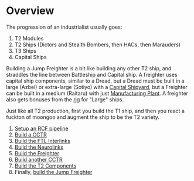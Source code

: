 # Overview

The progression of an industrialist usually goes:

1. T2 Modules
2. T2 Ships (Dictors and Stealth Bombers, then HACs, then Marauders)
3. T3 Ships
4. Capital Ships

Building a Jump Freighter is a bit like building any other T2 ship, and straddles the line between
Battleship and Capital ship. A freighter uses capital ship components, similar to a Dread, but a Dread
must be built in a large (Azbel) or extra-large (Sotiyo) with a [Capital Shipyard](https://everef.net/type/35881),
but a Freighter can be built in a medium (Raitaru) with just [Manufacturing Plant](https://everef.net/type/35878).
A freighter also gets bonuses from the [rig](https://everef.net/type/43863) for "Large" ships.

Just like all T2 production, first you build the T1 ship, and then you react a fuckton of moongoo
and augment the ship to be the T2 variety.

1. [Setup an RCF pipeline](/build/carbon-fiber)
2. [Build a CCTR](/build/cctr)
3. [Build the FTL Interlinks](/build/ftl)
4. [Build the Neurolinks](/build/neurolink)
5. [Build the Freighter](/build/freighter)
6. [Build another CCTR](/build/cctr)
7. [Build the T2 Components](/build/t2-components)
8. Finally, [build the Jump Freighter](/build/jump-freighter)
